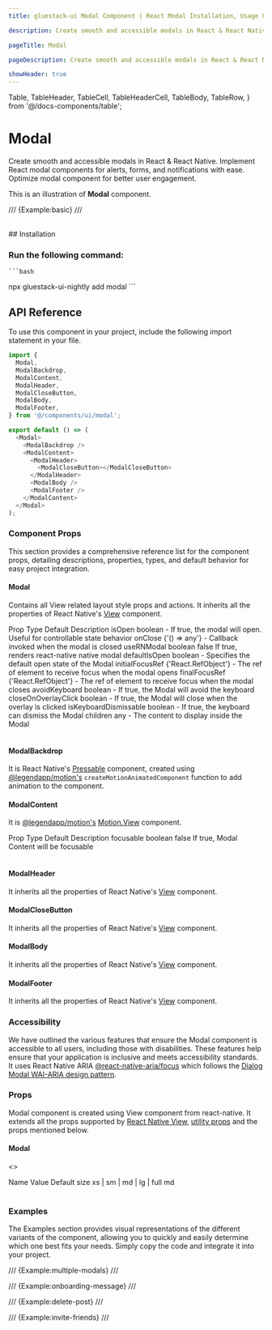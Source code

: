```yaml
---
title: gluestack-ui Modal Component | React Modal Installation, Usage & API

description: Create smooth and accessible modals in React & React Native. Implement React modal components for alerts, forms, and notifications with ease. Optimize modal component for better user engagement.

pageTitle: Modal

pageDescription: Create smooth and accessible modals in React & React Native. Implement React modal components for alerts, forms, and notifications with ease. Optimize modal component for better user engagement.

showHeader: true
---
```


  Table,
  TableHeader,
  TableCell,
  TableHeaderCell,
  TableBody,
  TableRow,
} from '@/docs-components/table';

# Modal

Create smooth and accessible modals in React & React Native. Implement React modal components for alerts, forms, and notifications with ease. Optimize modal component for better user engagement.

This is an illustration of **Modal** component.

/// {Example:basic} ///

<br />
## Installation

### Run the following command:
    ```bash
   npx gluestack-ui-nightly add modal
    ```
<ManualInstallationNote />

## API Reference

To use this component in your project, include the following import statement in your file.

```ts
import {
  Modal,
  ModalBackdrop,
  ModalContent,
  ModalHeader,
  ModalCloseButton,
  ModalBody,
  ModalFooter,
} from '@/components/ui/modal';
```

<AnatomyImage
  mobileUrl="https://i.imgur.com/XMrIaFD.png"
  webUrl="https://i.imgur.com/y2wTaq8.png"
  classNameStyle="aspect-[513/697] md:aspect-[736/405]"
/>

```ts
export default () => (
  <Modal>
    <ModalBackdrop />
    <ModalContent>
      <ModalHeader>
        <ModalCloseButton></ModalCloseButton>
      </ModalHeader>
      <ModalBody />
      <ModalFooter />
    </ModalContent>
  </Modal>
);
```

### Component Props

This section provides a comprehensive reference list for the component props, detailing descriptions, properties, types, and default behavior for easy project integration.

#### Modal

Contains all View related layout style props and actions. It inherits all the properties of React Native's [View](https://reactnative.dev/docs/view#props) component.

<Table>
  <TableHeader>
    <TableRow>
      <TableHeaderCell>Prop</TableHeaderCell>
      <TableHeaderCell>Type</TableHeaderCell>
      <TableHeaderCell>Default</TableHeaderCell>
      <TableHeaderCell>Description</TableHeaderCell>
    </TableRow>
  </TableHeader>
  <TableBody>
    <TableRow>
      <TableCell>
        <InlineCode>isOpen</InlineCode>
      </TableCell>
      <TableCell>boolean</TableCell>
      <TableCell>-</TableCell>
      <TableCell>
        If true, the modal will open. Useful for controllable state behavior
      </TableCell>
    </TableRow>
    <TableRow>
      <TableCell>
        <InlineCode>onClose</InlineCode>
      </TableCell>
      <TableCell>{'() => any'}</TableCell>
      <TableCell>-</TableCell>
      <TableCell>Callback invoked when the modal is closed</TableCell>
    </TableRow>
    <TableRow>
      <TableCell>
        <InlineCode>useRNModal</InlineCode>
      </TableCell>
      <TableCell>boolean</TableCell>
      <TableCell>false</TableCell>
      <TableCell>If true, renders react-native native modal</TableCell>
    </TableRow>
    <TableRow>
      <TableCell>
        <InlineCode>defaultIsOpen</InlineCode>
      </TableCell>
      <TableCell>boolean</TableCell>
      <TableCell>-</TableCell>
      <TableCell>Specifies the default open state of the Modal</TableCell>
    </TableRow>
    <TableRow>
      <TableCell>
        <InlineCode>initialFocusRef</InlineCode>
      </TableCell>
      <TableCell>{'React.RefObject<any>'}</TableCell>
      <TableCell>-</TableCell>
      <TableCell>
        The ref of element to receive focus when the modal opens
      </TableCell>
    </TableRow>
    <TableRow>
      <TableCell>
        <InlineCode>finalFocusRef</InlineCode>
      </TableCell>
      <TableCell>{'React.RefObject<any>'}</TableCell>
      <TableCell>-</TableCell>
      <TableCell>
        The ref of element to receive focus when the modal closes
      </TableCell>
    </TableRow>
    <TableRow>
      <TableCell>
        <InlineCode>avoidKeyboard</InlineCode>
      </TableCell>
      <TableCell>boolean</TableCell>
      <TableCell>-</TableCell>
      <TableCell>If true, the Modal will avoid the keyboard</TableCell>
    </TableRow>
    <TableRow>
      <TableCell>
        <InlineCode>closeOnOverlayClick</InlineCode>
      </TableCell>
      <TableCell>boolean</TableCell>
      <TableCell>-</TableCell>
      <TableCell>
        If true, the Modal will close when the overlay is clicked
      </TableCell>
    </TableRow>
    <TableRow>
      <TableCell>
        <InlineCode>isKeyboardDismissable</InlineCode>
      </TableCell>
      <TableCell>boolean</TableCell>
      <TableCell>-</TableCell>
      <TableCell>If true, the keyboard can dismiss the Modal</TableCell>
    </TableRow>
    <TableRow>
      <TableCell>
        <InlineCode>children</InlineCode>
      </TableCell>
      <TableCell>any</TableCell>
      <TableCell>-</TableCell>
      <TableCell>The content to display inside the Modal</TableCell>
    </TableRow>
  </TableBody>
</Table>

#### ModalBackdrop

It is React Native's [Pressable](https://reactnative.dev/docs/pressable#props) component, created using [@legendapp/motion's](https://legendapp.com/open-source/motion/) `createMotionAnimatedComponent` function to add animation to the component.

#### ModalContent

It is [@legendapp/motion's](https://legendapp.com/open-source/motion/) [Motion.View](https://legendapp.com/open-source/motion/overview/) component.

<Table>
  <TableHeader>
    <TableRow>
      <TableHeaderCell>Prop</TableHeaderCell>
      <TableHeaderCell>Type</TableHeaderCell>
      <TableHeaderCell>Default</TableHeaderCell>
      <TableHeaderCell>Description</TableHeaderCell>
    </TableRow>
  </TableHeader>
  <TableBody>
    <TableRow>
      <TableCell>
        <InlineCode>focusable</InlineCode>
      </TableCell>
      <TableCell>boolean</TableCell>
      <TableCell>false</TableCell>
      <TableCell>If true, Modal Content will be focusable</TableCell>
    </TableRow>
  </TableBody>
</Table>

#### ModalHeader

It inherits all the properties of React Native's [View](https://reactnative.dev/docs/view) component.

#### ModalCloseButton

It inherits all the properties of React Native's [View](https://reactnative.dev/docs/view) component.

#### ModalBody

It inherits all the properties of React Native's [View](https://reactnative.dev/docs/view) component.

#### ModalFooter

It inherits all the properties of React Native's [View](https://reactnative.dev/docs/view) component.

### Accessibility

We have outlined the various features that ensure the Modal component is accessible to all users, including those with disabilities. These features help ensure that your application is inclusive and meets accessibility standards. It uses React Native ARIA [@react-native-aria/focus](https://react-native-aria.geekyants.com/docs/) which follows the [Dialog Modal WAI-ARIA design pattern](https://www.w3.org/WAI/ARIA/apg/patterns/dialog-modal/).

### Props

Modal component is created using View component from react-native. It extends all the props supported by [React Native View](https://reactnative.dev/docs/view#props), [utility props](/ui/docs/styling/utility-and-sx-props) and the props mentioned below.

#### Modal

<>
  <Table>
    <TableHeader>
      <TableRow>
        <TableHeaderCell>Name</TableHeaderCell>
        <TableHeaderCell>Value</TableHeaderCell>
        <TableHeaderCell>Default</TableHeaderCell>
      </TableRow>
    </TableHeader>
    <TableBody>
      <TableRow>
        <TableCell>
          <InlineCode>size</InlineCode>
        </TableCell>
        <TableCell>xs | sm | md | lg | full</TableCell>
        <TableCell>md</TableCell>
      </TableRow>
    </TableBody>
  </Table>
</>

### Examples

The Examples section provides visual representations of the different variants of the component, allowing you to quickly and easily determine which one best fits your needs. Simply copy the code and integrate it into your project.

/// {Example:multiple-modals} ///

/// {Example:onboarding-message} ///

/// {Example:delete-post} ///

/// {Example:invite-friends} ///
